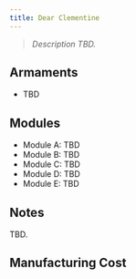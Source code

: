 ```yaml
---
title: Dear Clementine
---
```



> *Description TBD.*


## Armaments
* TBD


## Modules
* Module A: TBD 
* Module B: TBD 
* Module C: TBD 
* Module D: TBD
* Module E: TBD


## Notes

TBD.


## Manufacturing Cost

<ShipCost shipName="Clementine" />